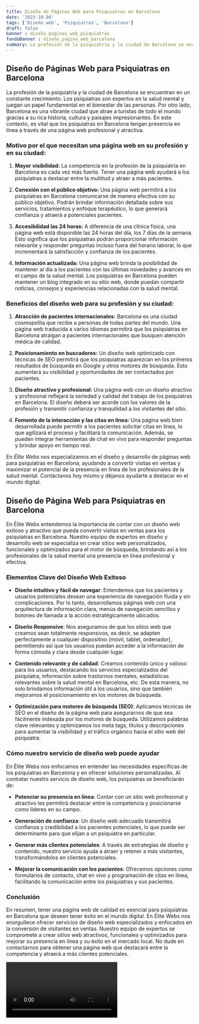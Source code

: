 ```yaml
---
title: Diseño de Páginas Web para Psiquiatras en Barcelona
date: '2023-10-04'
tags: ['Diseño web', 'Psiquiatras', 'Barcelona']
draft: false
banner : diseño_paginas_web_psiquiatras
fondoBanner : diseño_pagina_web_barcelona
summary: La profesión de la psiquiatría y la ciudad de Barcelona se encuentran en un constante crecimiento. Los psiquiatras son expertos en la salud mental y juegan un papel fundamental en el bienestar de las personas. Por otro lado, Barcelona es una vibrante ciudad que atrae a turistas de todo el mundo gracias a su rica historia, cultura y paisajes impresionantes. En este contexto, es vital que los psiquiatras en Barcelona tengan presencia en línea a través de una página web profesional y atractiva.
---
```


## Diseño de Páginas Web para Psiquiatras en Barcelona

La profesión de la psiquiatría y la ciudad de Barcelona se encuentran en un constante crecimiento. Los psiquiatras son expertos en la salud mental y juegan un papel fundamental en el bienestar de las personas. Por otro lado, Barcelona es una vibrante ciudad que atrae a turistas de todo el mundo gracias a su rica historia, cultura y paisajes impresionantes. En este contexto, es vital que los psiquiatras en Barcelona tengan presencia en línea a través de una página web profesional y atractiva.

### Motivo por el que necesitan una página web en su profesión y en su ciudad:

1. **Mayor visibilidad:** La competencia en la profesión de la psiquiatría en Barcelona es cada vez más fuerte. Tener una página web ayudará a los psiquiatras a destacar entre la multitud y atraer a más pacientes.

2. **Conexión con el público objetivo:** Una página web permitirá a los psiquiatras en Barcelona comunicarse de manera efectiva con su público objetivo. Podrán brindar información detallada sobre sus servicios, tratamientos y enfoque terapéutico, lo que generará confianza y atraerá a potenciales pacientes.

3. **Accesibilidad las 24 horas:** A diferencia de una clínica física, una página web está disponible las 24 horas del día, los 7 días de la semana. Esto significa que los psiquiatras podrán proporcionar información relevante y responder preguntas incluso fuera del horario laboral, lo que incrementará la satisfacción y confianza de los pacientes.

4. **Información actualizada:** Una página web brinda la posibilidad de mantener al día a los pacientes con las últimas novedades y avances en el campo de la salud mental. Los psiquiatras en Barcelona pueden mantener un blog integrado en su sitio web, donde puedan compartir noticias, consejos y experiencias relacionadas con la salud mental.

### Beneficios del diseño web para su profesión y su ciudad:

1. **Atracción de pacientes internacionales:** Barcelona es una ciudad cosmopolita que recibe a personas de todas partes del mundo. Una página web traducida a varios idiomas permitirá que los psiquiatras en Barcelona atraigan a pacientes internacionales que busquen atención médica de calidad.

2. **Posicionamiento en buscadores:** Un diseño web optimizado con técnicas de SEO permitirá que los psiquiatras aparezcan en los primeros resultados de búsqueda en Google y otros motores de búsqueda. Esto aumentará su visibilidad y oportunidades de ser contactados por pacientes.

3. **Diseño atractivo y profesional:** Una página web con un diseño atractivo y profesional reflejará la seriedad y calidad del trabajo de los psiquiatras en Barcelona. El diseño deberá ser acorde con los valores de la profesión y transmitir confianza y tranquilidad a los visitantes del sitio.

4. **Fomento de la interacción y las citas en línea:** Una página web bien desarrollada puede permitir a los pacientes solicitar citas en línea, lo que agilizará el proceso y facilitará la comunicación. Además, se pueden integrar herramientas de chat en vivo para responder preguntas y brindar apoyo en tiempo real.

En *Élite Webs* nos especializamos en el diseño y desarrollo de páginas web para psiquiatras en Barcelona, ayudando a convertir visitas en ventas y maximizar el potencial de la presencia en línea de los profesionales de la salud mental. Contáctanos hoy mismo y déjanos ayudarte a destacar en el mundo digital.

<GifSeo />

<Cta />

## Diseño de Página Web para Psiquiatras en Barcelona

En Élite Webs entendemos la importancia de contar con un diseño web exitoso y atractivo que pueda convertir visitas en ventas para los psiquiatras en Barcelona. Nuestro equipo de expertos en diseño y desarrollo web se especializa en crear sitios web personalizados, funcionales y optimizados para el motor de búsqueda, brindando así a los profesionales de la salud mental una presencia en línea profesional y efectiva.

### Elementos Clave del Diseño Web Exitoso

- **Diseño intuitivo y fácil de navegar**: Entendemos que los pacientes y usuarios potenciales desean una experiencia de navegación fluida y sin complicaciones. Por lo tanto, desarrollamos páginas web con una arquitectura de información clara, menús de navegación sencillos y botones de llamada a la acción estratégicamente ubicados.

- **Diseño Responsive**: Nos aseguramos de que los sitios web que creamos sean totalmente responsivos, es decir, se adapten perfectamente a cualquier dispositivo (móvil, tablet, ordenador), permitiendo así que los usuarios puedan acceder a la información de forma cómoda y clara desde cualquier lugar.

- **Contenido relevante y de calidad**: Creamos contenido único y valioso para los usuarios, destacando los servicios especializados del psiquiatra, información sobre trastornos mentales, estadísticas relevantes sobre la salud mental en Barcelona, etc. De esta manera, no solo brindamos información útil a los usuarios, sino que también mejoramos el posicionamiento en los motores de búsqueda.

- **Optimización para motores de búsqueda (SEO)**: Aplicamos técnicas de SEO en el diseño de la página web para asegurarnos de que sea fácilmente indexada por los motores de búsqueda. Utilizamos palabras clave relevantes y optimizamos los meta tags, títulos y descripciones para aumentar la visibilidad y el tráfico orgánico hacia el sitio web del psiquiatra.

### Cómo nuestro servicio de diseño web puede ayudar

En Élite Webs nos enfocamos en entender las necesidades específicas de los psiquiatras en Barcelona y en ofrecer soluciones personalizadas. Al contratar nuestro servicio de diseño web, los psiquiatras se beneficiarán de:

- **Potenciar su presencia en línea**: Contar con un sitio web profesional y atractivo les permitirá destacar entre la competencia y posicionarse como líderes en su campo.

- **Generación de confianza**: Un diseño web adecuado transmitirá confianza y credibilidad a los pacientes potenciales, lo que puede ser determinante para que elijan a un psiquiatra en particular.

- **Generar más clientes potenciales**: A través de estrategias de diseño y contenido, nuestro servicio ayuda a atraer y retener a más visitantes, transformándolos en clientes potenciales.

- **Mejorar la comunicación con los pacientes**: Ofrecemos opciones como formularios de contacto, chat en vivo y programación de citas en línea, facilitando la comunicación entre los psiquiatras y sus pacientes.

### Conclusión

En resumen, tener una página web de calidad es esencial para psiquiatras en Barcelona que deseen tener éxito en el mundo digital. En Élite Webs nos enorgullece ofrecer servicios de diseño web especializados y enfocados en la conversión de visitantes en ventas. Nuestro equipo de expertos se compromete a crear sitios web atractivos, funcionales y optimizados para mejorar su presencia en línea y su éxito en el mercado local. No dude en contactarnos para obtener una página web que destacará entre la competencia y atraerá a más clientes potenciales.

<Video />

<CtaBot job='Psiquiatras' city='Barcelona'/>

<Gmaps query='Barcelona+españa+maps' />